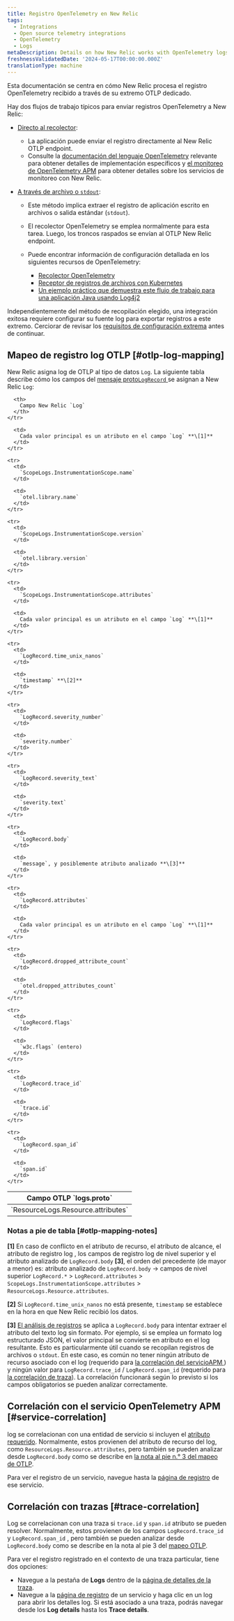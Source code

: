 ```yaml
---
title: Registro OpenTelemetry en New Relic
tags:
  - Integrations
  - Open source telemetry integrations
  - OpenTelemetry
  - Logs
metaDescription: Details on how New Relic works with OpenTelemetry logs
freshnessValidatedDate: '2024-05-17T00:00:00.000Z'
translationType: machine
---
```


Esta documentación se centra en cómo New Relic procesa el registro OpenTelemetry recibido a través de su extremo OTLP dedicado.

Hay dos flujos de trabajo típicos para enviar registros OpenTelemetry a New Relic:

* [Directo al recolector](https://opentelemetry.io/docs/specs/otel/logs/#direct-to-collector):

  * La aplicación puede enviar el registro directamente al New Relic OTLP endpoint.
  * Consulte la [documentación del lenguaje OpenTelemetry](https://opentelemetry.io/docs/languages/) relevante para obtener detalles de implementación específicos y [el monitoreo de OpenTelemetry APM](/docs/opentelemetry/get-started/apm-monitoring/opentelemetry-apm-intro/) para obtener detalles sobre los servicios de monitoreo con New Relic.

* [A través de archivo o `stdout`](https://opentelemetry.io/docs/specs/otel/logs/#via-file-or-stdout-logs):

  * Este método implica extraer el registro de aplicación escrito en archivos o salida estándar (`stdout`).

  * El recolector OpenTelemetry se emplea normalmente para esta tarea. Luego, los troncos raspados se envían al OTLP New Relic endpoint.

  * Puede encontrar información de configuración detallada en los siguientes recursos de OpenTelemetry:

    * [Recolector OpenTelemetry](https://opentelemetry.io/docs/collector/)
    * [Receptor de registros de archivos con Kubernetes](https://opentelemetry.io/docs/kubernetes/collector/components/#filelog-receiver)
    * [Un ejemplo práctico que demuestra este flujo de trabajo para una aplicación Java usando Log4j2](https://github.com/newrelic/newrelic-opentelemetry-examples/tree/main/other-examples/java/logs-in-context-log4j2)

Independientemente del método de recopilación elegido, una integración exitosa requiere configurar su fuente log para exportar registros a este extremo. Cerciorar de revisar los [requisitos de configuración extrema](/docs/opentelemetry/best-practices/opentelemetry-otlp/#configure-endpoint-port-protocol) antes de continuar.

## Mapeo de registro log OTLP [#otlp-log-mapping]

New Relic asigna log de OTLP al tipo de datos `Log`. La siguiente tabla describe cómo los campos del [mensaje proto`LogRecord` ](https://github.com/open-telemetry/opentelemetry-proto/blob/main/opentelemetry/proto/logs/v1/logs.proto)se asignan a New Relic `Log`:

<table>
  <thead>
    <tr>
      <th>
        Campo OTLP `logs.proto`
      </th>

      <th>
        Campo New Relic `Log`
      </th>
    </tr>
  </thead>

  <tbody>
    <tr>
      <td>
        `ResourceLogs.Resource.attributes`
      </td>

      <td>
        Cada valor principal es un atributo en el campo `Log` **\[1]**
      </td>
    </tr>

    <tr>
      <td>
        `ScopeLogs.InstrumentationScope.name`
      </td>

      <td>
        `otel.library.name`
      </td>
    </tr>

    <tr>
      <td>
        `ScopeLogs.InstrumentationScope.version`
      </td>

      <td>
        `otel.library.version`
      </td>
    </tr>

    <tr>
      <td>
        `ScopeLogs.InstrumentationScope.attributes`
      </td>

      <td>
        Cada valor principal es un atributo en el campo `Log` **\[1]**
      </td>
    </tr>

    <tr>
      <td>
        `LogRecord.time_unix_nanos`
      </td>

      <td>
        `timestamp` **\[2]**
      </td>
    </tr>

    <tr>
      <td>
        `LogRecord.severity_number`
      </td>

      <td>
        `severity.number`
      </td>
    </tr>

    <tr>
      <td>
        `LogRecord.severity_text`
      </td>

      <td>
        `severity.text`
      </td>
    </tr>

    <tr>
      <td>
        `LogRecord.body`
      </td>

      <td>
        `message`, y posiblemente atributo analizado **\[3]**
      </td>
    </tr>

    <tr>
      <td>
        `LogRecord.attributes`
      </td>

      <td>
        Cada valor principal es un atributo en el campo `Log` **\[1]**
      </td>
    </tr>

    <tr>
      <td>
        `LogRecord.dropped_attribute_count`
      </td>

      <td>
        `otel.dropped_attributes_count`
      </td>
    </tr>

    <tr>
      <td>
        `LogRecord.flags`
      </td>

      <td>
        `w3c.flags` (entero)
      </td>
    </tr>

    <tr>
      <td>
        `LogRecord.trace_id`
      </td>

      <td>
        `trace.id`
      </td>
    </tr>

    <tr>
      <td>
        `LogRecord.span_id`
      </td>

      <td>
        `span.id`
      </td>
    </tr>
  </tbody>
</table>

### Notas a pie de tabla [#otlp-mapping-notes]

**\[1]** En caso de conflicto en el atributo de recurso, el atributo de alcance, el atributo de registro log , los campos de registro log de nivel superior y el atributo analizado de `LogRecord.body` **\[3]**, el orden del precedente (de mayor a menor) es: atributo analizado de `LogRecord.body` -> campos de nivel superior `LogRecord.*` > `LogRecord.attributes` > `ScopeLogs.InstrumentationScope.attributes` > `ResourceLogs.Resource.attributes`.

**\[2]** Si `LogRecord.time_unix_nanos` no está presente, `timestamp` se establece en la hora en que New Relic recibió los datos.

**\[3]** [El análisis de registros](/docs/logs/ui-data/parsing/) se aplica a `LogRecord.body` para intentar extraer el atributo del texto log sin formato. Por ejemplo, si se emplea un formato log estructurado JSON, el valor principal se convierte en atributo en el log resultante. Esto es particularmente útil cuando se recopilan registros de archivos o `stdout`. En este caso, es común no tener ningún atributo de recurso asociado con el log (requerido para [la correlación del servicioAPM ](#service-correlation)) y ningún valor para `LogRecord.trace_id` / `LogRecord.span_id` (requerido para [la correlación de traza](#trace-correlation)). La correlación funcionará según lo previsto si los campos obligatorios se pueden analizar correctamente.

## Correlación con el servicio OpenTelemetry APM [#service-correlation]

log se correlacionan con una entidad de servicio si incluyen el [atributo requerido](/docs/opentelemetry/best-practices/opentelemetry-best-practices-resources/#required-attributes). Normalmente, estos provienen del atributo de recurso del log, como `ResourceLogs.Resource.attributes`, pero también se pueden analizar desde `LogRecord.body` como se describe en [la nota al pie n.° 3 del mapeo de OTLP](#otlp-mapping-notes).

Para ver el registro de un servicio, navegue hasta la [página de registro](/docs/logs/ui-data/use-logs-ui/) de ese servicio.

## Correlación con trazas [#trace-correlation]

Log se correlacionan con una traza si `trace.id` y `span.id` atributo se pueden resolver. Normalmente, estos provienen de los campos `LogRecord.trace_id` y `LogRecord.span_id` , pero también se pueden analizar desde `LogRecord.body` como se describe en la nota al pie 3 del [mapeo OTLP](#otlp-mapping-notes).

Para ver el registro registrado en el contexto de una traza particular, tiene dos opciones:

* Navegue a la pestaña de **Logs** dentro de la [página de detalles de la traza](/docs/distributed-tracing/ui-data/trace-details/#view-your-logs).
* Navegue a la [página de registro](/docs/logs/ui-data/use-logs-ui/) de un servicio y haga clic en un log para abrir los detalles log. Si está asociado a una traza, podrás navegar desde los **Log details** hasta los **Trace details**.